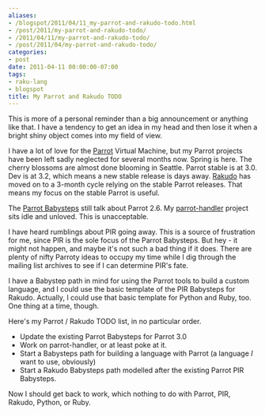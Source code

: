 ```yaml
---
aliases:
- /blogspot/2011/04/11_my-parrot-and-rakudo-todo.html
- /post/2011/my-parrot-and-rakudo-todo/
- /2011/04/11/my-parrot-and-rakudo-todo/
- /post/2011/04/my-parrot-and-rakudo-todo/
categories:
- post
date: 2011-04-11 00:00:00-07:00
tags:
- raku-lang
- blogspot
title: My Parrot and Rakudo TODO
---
```


This is more of a personal reminder than a big announcement or anything like that.
I have a tendency to get an idea in my head and then lose it when a bright shiny object comes into my field of view.

[Parrot]: http://parrot.org
[Rakudo]: http://rakudo.org

I have a lot of love for the [Parrot] Virtual Machine, but my Parrot projects have been left sadly neglected for several
months now. Spring is here. The cherry blossoms are almost done blooming in Seattle. Parrot stable is at 3.0. Dev is at
3.2, which means a new stable release is days away. [Rakudo][] has moved on to a 3-month cycle relying on the stable
Parrot releases. That means my focus on the stable Parrot is useful.

[Parrot Babysteps]: /post/2009/07/parrot-babysteps
[parrot-handler]: https://github.com/brianwisti/parrot-handler

The [Parrot Babysteps][] still talk about Parrot 2.6. My [parrot-handler][] project sits idle and unloved. This is
unacceptable.

I have heard rumblings about PIR going away. This is a source of frustration for me, since PIR is the sole focus of the
Parrot Babysteps. But hey - it might not happen, and maybe it's not such a bad thing if it does. There are plenty of
nifty Parroty ideas to occupy my time while I dig through the mailing list archives to see if I can determine PIR's
fate.

I have a Babystep path in mind for using the Parrot tools to build a custom language, and I could use the basic template
of the PIR Babysteps for Rakudo. Actually, I could use that basic template for Python and Ruby, too. One thing at a
time, though.

Here's my Parrot / Rakudo TODO list, in no particular order.

* Update the existing Parrot Babysteps for Parrot 3.0
* Work on parrot-handler, or at least poke at it.
* Start a Babysteps path for building a language with Parrot (a language *I* want to use, obviously)
* Start a Rakudo Babysteps path modelled after the existing Parrot PIR Babysteps.

Now I should get back to work, which nothing to do with Parrot, PIR, Rakudo, Python, or Ruby.

